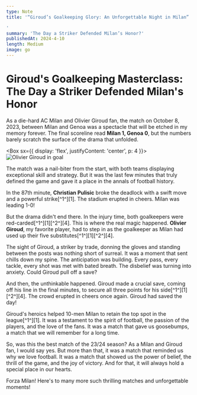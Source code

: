 ```yaml
---
type: Note
title: '“Giroud’s Goalkeeping Glory: An Unforgettable Night in Milan”

'
summary: 'The Day a Striker Defended Milan’s Honor?'
publishedAt: 2024-4-10
length: Medium
image: go
---
```



# Giroud's Goalkeeping Masterclass: The Day a Striker Defended Milan's Honor

As a die-hard AC Milan and Olivier Giroud fan, the match on October 8, 2023, between Milan and Genoa was a spectacle that will be etched in my memory forever. The final scoreline read **Milan 1, Genoa 0**, but the numbers barely scratch the surface of the drama that unfolded.

<Box sx={{ display: 'flex', justifyContent: 'center', p: 4 }}>
  <Image src="https://www.theguardian.com/football/blog/2023/oct/09/giroud-goes-in-goal-shuts-eyes-saves-day-milan-serie-a" alt="Olivier Giroud in goal" />
</Box>

The match was a nail-biter from the start, with both teams displaying exceptional skill and strategy. But it was the last few minutes that truly defined the game and gave it a place in the annals of football history.

In the 87th minute, **Christian Pulisic** broke the deadlock with a swift move and a powerful strike[^1^][1]. The stadium erupted in cheers. Milan was leading 1-0!

But the drama didn't end there. In the injury time, both goalkeepers were red-carded[^1^][1][^2^][4]. This is where the real magic happened. **Olivier Giroud**, my favorite player, had to step in as the goalkeeper as Milan had used up their five substitutes[^1^][1][^2^][4].

The sight of Giroud, a striker by trade, donning the gloves and standing between the posts was nothing short of surreal. It was a moment that sent chills down my spine. The anticipation was building. Every pass, every tackle, every shot was met with bated breath. The disbelief was turning into anxiety. Could Giroud pull off a save?

And then, the unthinkable happened. Giroud made a crucial save, coming off his line in the final minutes, to secure all three points for his side[^1^][1][^2^][4]. The crowd erupted in cheers once again. Giroud had saved the day!

Giroud's heroics helped 10-men Milan to retain the top spot in the league[^1^][1]. It was a testament to the spirit of football, the passion of the players, and the love of the fans. It was a match that gave us goosebumps, a match that we will remember for a long time.

So, was this the best match of the 23/24 season? As a Milan and Giroud fan, I would say yes. But more than that, it was a match that reminded us why we love football. It was a match that showed us the power of belief, the thrill of the game, and the joy of victory. And for that, it will always hold a special place in our hearts.

Forza Milan! Here's to many more such thrilling matches and unforgettable moments!

